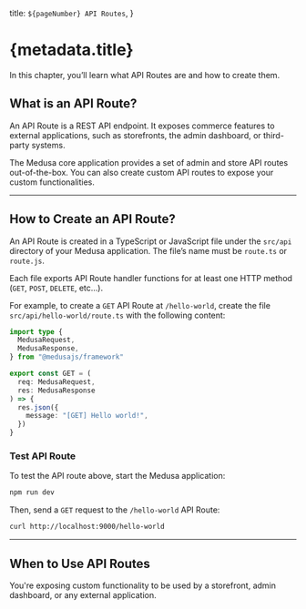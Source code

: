   title: `${pageNumber} API Routes`,
}

# {metadata.title}

In this chapter, you’ll learn what API Routes are and how to create them.

## What is an API Route?

An API Route is a REST API endpoint. It exposes commerce features to external applications, such as storefronts, the admin dashboard, or third-party systems.

The Medusa core application provides a set of admin and store API routes out-of-the-box. You can also create custom API routes to expose your custom functionalities.

---

## How to Create an API Route?

An API Route is created in a TypeScript or JavaScript file under the `src/api` directory of your Medusa application. The file’s name must be `route.ts` or `route.js`. 

Each file exports API Route handler functions for at least one HTTP method (`GET`, `POST`, `DELETE`, etc…).

For example, to create a `GET` API Route at `/hello-world`, create the file `src/api/hello-world/route.ts` with the following content:

```ts title="src/api/hello-world/route.ts"
import type {
  MedusaRequest,
  MedusaResponse,
} from "@medusajs/framework"

export const GET = (
  req: MedusaRequest,
  res: MedusaResponse
) => {
  res.json({
    message: "[GET] Hello world!",
  })
}
```

### Test API Route

To test the API route above, start the Medusa application:

```bash npm2yarn
npm run dev
```

Then, send a `GET` request to the `/hello-world` API Route:

```bash
curl http://localhost:9000/hello-world
```

---

## When to Use API Routes

<Note title="Use API routes when" type="success">

You're exposing custom functionality to be used by a storefront, admin dashboard, or any external application.

</Note>
